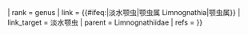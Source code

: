 {{Don't edit this line {{{machine code|}}}
| scientific_name = {{#ifeq:{{PAGENAMEBASE}}|淡水颚虫||Limnognathia}}
| rank = genus
| link = {{#ifeq:{{PAGENAMEBASE}}|淡水颚虫|颚虫属 Limnognathia|颚虫属}}
| link_target = 淡水颚虫
| parent = Limnognathiidae
| refs = {{cite journal |author1=Kristensen, Reinhardt Møbjerg |author2=Funch, Peter |last-author-amp=yes |date=2000-10-30 |title=Micrognathozoa: A New Class With Complicated Jaws Like Those of Rotifera and Gnathostomulida |journal=''{{le|形態學期刊|Journal of Morphology|Journal of Morphology}}'' |publisher={{le|哥本哈根大學北極站|University of Copenhagen Arctic Station|University of Copenhagen Arctic Station}} |place={{le|Kitaa}} |volume=246 |issue=1 |pages=1–49 |url=https://onlinelibrary.wiley.com/doi/10.1002/1097-4687(200010)246:1%3C1::AID-JMOR1%3E3.0.CO;2-D |issn=0362-2525 |doi=10.1002/1097-4687(200010)246:1<1::AID-JMOR1>3.0.CO;2-D}}
}}